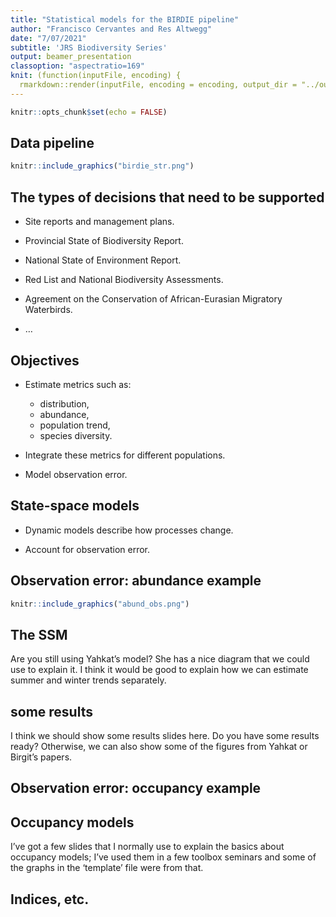 ```yaml
---
title: "Statistical models for the BIRDIE pipeline"
author: "Francisco Cervantes and Res Altwegg"
date: "7/07/2021"
subtitle: 'JRS Biodiversity Series'
output: beamer_presentation
classoption: "aspectratio=169"
knit: (function(inputFile, encoding) {
  rmarkdown::render(inputFile, encoding = encoding, output_dir = "../output") })
---
```


```r
knitr::opts_chunk$set(echo = FALSE)
```

## Data pipeline


```r
knitr::include_graphics("birdie_str.png")
```


## The types of decisions that need to be supported


- Site reports and management plans.

- Provincial State of Biodiversity Report.

- National State of Environment Report.

- Red List and National Biodiversity Assessments.

- Agreement on the Conservation of African-Eurasian Migratory Waterbirds.

- ...

## Objectives

- Estimate metrics such as:

    - distribution,
    - abundance,
    - population trend,
    - species diversity.
    
- Integrate these metrics for different populations.

- Model observation error.


## State-space models

  - Dynamic models describe how processes change.
  
  - Account for observation error.
  
\vspace{1cm}

\begin{center}
\includegraphics[height=3cm]{"ssm_diagram.png"}
\end{center}


## Observation error: abundance example


```r
knitr::include_graphics("abund_obs.png")
```

## The SSM

Are you still using Yahkat's model? She has a nice diagram that we could use to explain it. I think it would be good to explain how we can estimate summer and winter trends separately.

## some results

I think we should show some results slides here. Do you have some results ready? Otherwise, we can also show some of the figures from Yahkat or Birgit's papers.

## Observation error: occupancy example

\begin{center}
\includegraphics[height=7.5cm]{"occu_obs.png"}

\end{center}

## Occupancy models

I've got a few slides that I normally use to explain the basics about occupancy models; I've used them in a few toolbox seminars and some of the graphs in the 'template' file were from that.

## Indices, etc.
